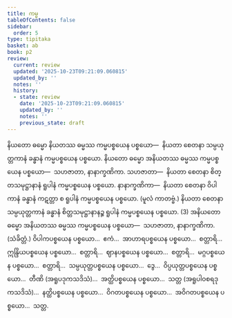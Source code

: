 ```yaml
---
title: ကမ္မ
tableOfContents: false
sidebar:
  order: 5
type: tipitaka
basket: ab
book: p2
review:
  current: review
  updated: '2025-10-23T09:21:09.060815'
  updated_by: ''
  notes: ''
  history:
  - state: review
    date: '2025-10-23T09:21:09.060815'
    updated_by: ''
    notes: ''
    previous_state: draft
---
```



<ReviewStatus review={frontmatter.review} showDetails={true} />

<HypothesisAnnotation frontmatter={frontmatter} />

<DynamicBreadcrumb />

<Division number="338" book="p2" e="ch" v="38" p="500">

<Paragraph number="4780" book="p2">
နိယတော ဓမ္မော နိယတဿ ဓမ္မဿ ကမ္မပစ္စယေန ပစ္စယော—  နိယတာ စေတနာ သမ္ပယုတ္တကာနံ ခန္ဓာနံ ကမ္မပစ္စယေန ပစ္စယော. နိယတော ဓမ္မော အနိယတဿ ဓမ္မဿ ကမ္မပစ္စယေန ပစ္စယော—  သဟဇာတာ, နာနာက္ခဏိကာ. <Emphasis>သဟဇာတာ</Emphasis>—  နိယတာ စေတနာ စိတ္တသမုဋ္ဌာနာနံ ရူပါနံ ကမ္မပစ္စယေန ပစ္စယော. <Emphasis>နာနာက္ခဏိကာ</Emphasis>—  နိယတာ စေတနာ ဝိပါကာနံ ခန္ဓာနံ ကဋတ္တာ စ ရူပါနံ ကမ္မပစ္စယေန ပစ္စယော. (မူလံ ကာတဗ္ဗံ.) နိယတာ စေတနာ သမ္ပယုတ္တကာနံ ခန္ဓာနံ စိတ္တသမုဋ္ဌာနာနဉ္စ ရူပါနံ ကမ္မပစ္စယေန ပစ္စယော. (3)
</Paragraph>

<Paragraph number="4781" book="p2">
အနိယတော ဓမ္မော အနိယတဿ ဓမ္မဿ ကမ္မပစ္စယေန ပစ္စယော—  သဟဇာတာ, နာနာက္ခဏိကာ. (သံခိတ္တံ.)
</Paragraph>

<Paragraph number="4782" book="p2">
ဝိပါကပစ္စယေန ပစ္စယော…  ဧကံ…  အာဟာရပစ္စယေန ပစ္စယော…  စတ္တာရိ…  ဣန္ဒြိယပစ္စယေန ပစ္စယော…  စတ္တာရိ…  ဈာနပစ္စယေန ပစ္စယော…  စတ္တာရိ…  မဂ္ဂပစ္စယေန ပစ္စယော…  စတ္တာရိ…  သမ္ပယုတ္တပစ္စယေန ပစ္စယော…  ဒွေ…  ဝိပ္ပယုတ္တပစ္စယေန ပစ္စယော…  တီဏိ (အရူပဒုကသဒိသံ)…  အတ္ထိပစ္စယေန ပစ္စယော…  သတ္တ (အရူပါဝစရဒုကသဒိသံ)…  နတ္ထိပစ္စယေန ပစ္စယော…  ဝိဂတပစ္စယေန ပစ္စယော…  အဝိဂတပစ္စယေန ပစ္စယော…  သတ္တ.
</Paragraph>
</Division>